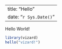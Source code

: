 
---
title: "Hello"
date: "`r Sys.Date()`"
---

Hello World!

```r
library(vizard)
hello("vizard!")
```
